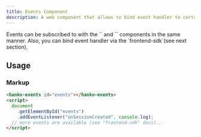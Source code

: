 ```yaml
---
title: Events Component
description: A web component that allows to bind event handler to certain events, without displaying UI elements. 
---
```


<Info>
Events can be subscribed to with the `<hanko-auth>` and `<hanko-profile>` components in the same manner. Also, you can bind event handler via the `frontend-sdk`(see next section).
</Info>

## Usage 

### Markup

```html
<hanko-events id="events"></hanko-events>
<script>
  document
    .getElementById("events")
    .addEventListener("onSessionCreated", console.log);
  // more events are available (see "frontend-sdk" docs)...
</script>
```